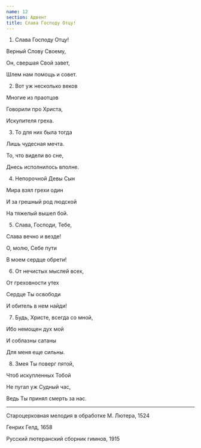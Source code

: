```yaml
---
name: 12
section: Адвент
title: Слава Господу Отцу!
---
```

1. Слава Господу Отцу!

Верный Слову Своему,

Он, свершая Свой завет,

Шлем нам помощь и совет.


2. Вот уж несколько веков

Многие из праотцов

Говорили про Христа,

Искупителя греха.


3. То для них была тогда

Лишь чудесная мечта.

То, что видели во сне,

Днесь исполнилось вполне.


4. Непорочной Девы Сын

Мира взял грехи один

И за грешный род людской

На тяжелый вышел бой.


5. Слава, Господи, Тебе,

Слава вечно и везде!

О, молю, Себе пути

В моем сердце обрети!


6. От нечистых мыслей всех,

От греховности утех

Сердце Ты освободи

И обитель в нем найди!


7. Будь, Христе, всегда со мной,

Ибо немощен дух мой

 И соблазны сатаны

Для меня еще сильны.


8. Змея Ты поверг пятой,

Чтоб искупленных Тобой

Не пугал уж Судный час,

Ведь Ты принял смерть за нас.

***

Староцерковная мелодия в обработке М. Лютера, 1524

Генрих Гелд, 1658

Русский лютеранский сборник гимнов, 1915